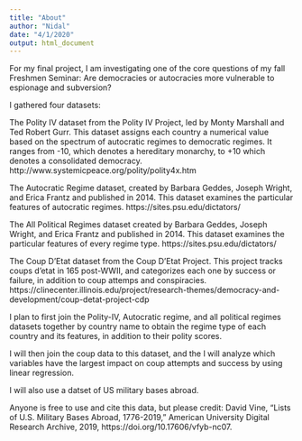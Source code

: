 ```yaml
---
title: "About"
author: "Nidal"
date: "4/1/2020"
output: html_document
---
```


For my final project, I am investigating one of the core questions of my
fall Freshmen Seminar: Are democracies or autocracies more vulnerable to 
espionage and subversion?

I gathered four datasets:

The Polity IV dataset from the Polity IV Project, led by Monty Marshall and 
Ted Robert Gurr. This dataset assigns each country a numerical value based on
the spectrum of autocratic regimes to democratic regimes. It ranges from -10, 
which denotes a hereditary monarchy, to +10 which denotes a consolidated
democracy.
http://www.systemicpeace.org/polity/polity4x.htm

The Autocratic Regime dataset, created by Barbara Geddes, Joseph Wright, and
Erica Frantz and published in 2014. This dataset examines the particular 
features of autocratic regimes.
https://sites.psu.edu/dictators/

The All Political Regimes dataset created by Barbara Geddes, Joseph Wright, and
Erica Frantz and published in 2014. This dataset examines the particular
features of every regime type.
https://sites.psu.edu/dictators/

The Coup D'Etat dataset from the Coup D'Etat Project. This project tracks 
coups d'etat in 165 post-WWII, and categorizes each one by success or failure,
in addition to coup attemps and conspiracies.
https://clinecenter.illinois.edu/project/research-themes/democracy-and-development/coup-detat-project-cdp

I plan to first join the Polity-IV, Autocratic regime, and all political regimes
datasets together by country name to obtain the regime type of each country and
its features, in addition to their polity scores.

I will then join the coup data to this dataset, and the I will analyze which 
variables have the largest impact on coup attempts and success by using linear
regression.

I will also use a datset of US military bases abroad.

Anyone is free to use and cite this data, but please credit: David Vine, "Lists of U.S. Military Bases Abroad, 1776-2019," American University Digital Research Archive, 2019, https://doi.org/10.17606/vfyb-nc07.


